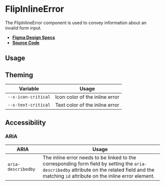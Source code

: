 
<Meta title="Components/FlipInlineError" />

# FlipInlineError

The FlipInlineError component is used to convey information about an invalid
form input.

- **[Figma Design Specs](https://www.figma.com/file/iRHiAFsHxnzux8gQ9EjlZe/Flip-Components?node-id=2%3A26)**
- **[Source Code](https://github.com/flip-corp/swirl/tree/main/packages/swirl-components/src/components/flip-inline-error)**

## Usage

<Canvas withSource="open">
  <Story id="components-flipinlineerror--flip-inline-error" />
</Canvas>

<ArgsTable story="." />

## Theming

| Variable            | Usage                          |
| ------------------- | ------------------------------ |
| `--s-icon-critical` | Icon color of the inline error |
| `--s-text-critical` | Text color of the inline error |

## Accessibility

### ARIA

| ARIA               | Usage                                                                                                                                                                                             |
| ------------------ | ------------------------------------------------------------------------------------------------------------------------------------------------------------------------------------------------- |
| `aria-describedby` | The inline error needs to be linked to the corresponding form field by setting the `aria-describedby` attribute on the related field and the matching `id` attribute on the inline error element. |
